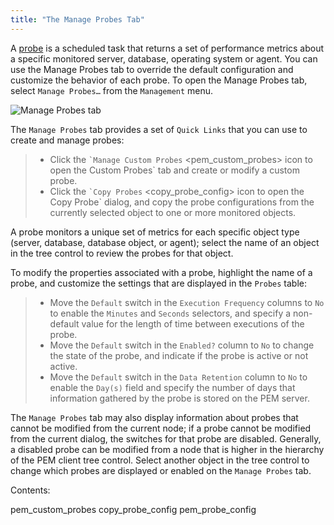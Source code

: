 ```yaml
---
title: "The Manage Probes Tab"
---
```


<div id="pem_manage_probes" class="registered_link"></div>

A [probe](../04_toc_pem_features/12_pem_manage_probes/03_pem_probe_config/#pem_probes) is a scheduled task that returns a set of performance metrics about a specific monitored server, database, operating system or agent. You can use the Manage Probes tab to override the default configuration and customize the behavior of each probe. To open the Manage Probes tab, select `Manage Probes…` from the `Management` menu.

![Manage Probes tab](../../images/pem_manage_probes_tab.png)

The `Manage Probes` tab provides a set of `Quick Links` that you can use to create and manage probes:

> -   Click the `` `Manage Custom Probes `` &lt;pem_custom_probes><span class="title-ref"> icon to open the </span><span class="title-ref">Custom Probes</span>\` tab and create or modify a custom probe.
> -   Click the `` `Copy Probes `` &lt;copy_probe_config><span class="title-ref"> icon to open the </span><span class="title-ref">Copy Probe</span>\` dialog, and copy the probe configurations from the currently selected object to one or more monitored objects.

A probe monitors a unique set of metrics for each specific object type (server, database, database object, or agent); select the name of an object in the tree control to review the probes for that object.

To modify the properties associated with a probe, highlight the name of a probe, and customize the settings that are displayed in the `Probes` table:

> -   Move the `Default` switch in the `Execution Frequency` columns to `No` to enable the `Minutes` and `Seconds` selectors, and specify a non-default value for the length of time between executions of the probe.
> -   Move the `Default` switch in the `Enabled?` column to `No` to change the state of the probe, and indicate if the probe is active or not active.
> -   Move the `Default` switch in the `Data Retention` column to `No` to enable the `Day(s)` field and specify the number of days that information gathered by the probe is stored on the PEM server.

The `Manage Probes` tab may also display information about probes that cannot be modified from the current node; if a probe cannot be modified from the current dialog, the switches for that probe are disabled. Generally, a disabled probe can be modified from a node that is higher in the hierarchy of the PEM client tree control. Select another object in the tree control to change which probes are displayed or enabled on the `Manage Probes` tab.

Contents:

<div class="toctree" maxdepth="2">

pem_custom_probes copy_probe_config pem_probe_config

</div>
